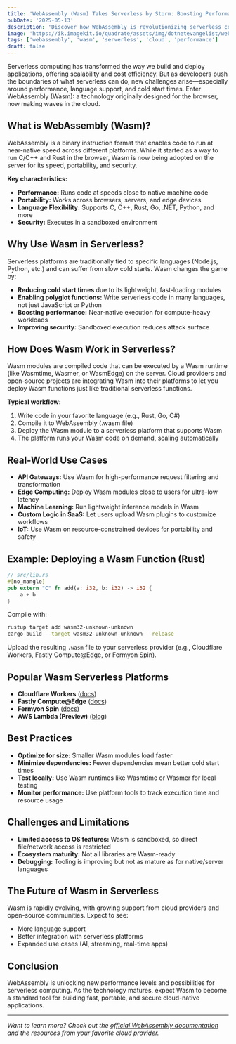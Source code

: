 ```yaml
---
title: 'WebAssembly (Wasm) Takes Serverless by Storm: Boosting Performance and Expanding Use Cases'
pubDate: '2025-05-13'
description: 'Discover how WebAssembly is revolutionizing serverless computing, delivering near-native performance, unlocking new languages, and expanding the possibilities for cloud-native applications.'
image: 'https://ik.imagekit.io/quadrate/assets/img/dotnetevangelist/webassembly-serverless.png?updatedAt=1747164481722'
tags: ['webassembly', 'wasm', 'serverless', 'cloud', 'performance']
draft: false
---
```


Serverless computing has transformed the way we build and deploy applications, offering scalability and cost efficiency. But as developers push the boundaries of what serverless can do, new challenges arise—especially around performance, language support, and cold start times. Enter WebAssembly (Wasm): a technology originally designed for the browser, now making waves in the cloud.

## What is WebAssembly (Wasm)?

WebAssembly is a binary instruction format that enables code to run at near-native speed across different platforms. While it started as a way to run C/C++ and Rust in the browser, Wasm is now being adopted on the server for its speed, portability, and security.

**Key characteristics:**
- **Performance:** Runs code at speeds close to native machine code
- **Portability:** Works across browsers, servers, and edge devices
- **Language Flexibility:** Supports C, C++, Rust, Go, .NET, Python, and more
- **Security:** Executes in a sandboxed environment

## Why Use Wasm in Serverless?

Serverless platforms are traditionally tied to specific languages (Node.js, Python, etc.) and can suffer from slow cold starts. Wasm changes the game by:

- **Reducing cold start times** due to its lightweight, fast-loading modules
- **Enabling polyglot functions:** Write serverless code in many languages, not just JavaScript or Python
- **Boosting performance:** Near-native execution for compute-heavy workloads
- **Improving security:** Sandboxed execution reduces attack surface

## How Does Wasm Work in Serverless?

Wasm modules are compiled code that can be executed by a Wasm runtime (like Wasmtime, Wasmer, or WasmEdge) on the server. Cloud providers and open-source projects are integrating Wasm into their platforms to let you deploy Wasm functions just like traditional serverless functions.

**Typical workflow:**
1. Write code in your favorite language (e.g., Rust, Go, C#)
2. Compile it to WebAssembly (.wasm file)
3. Deploy the Wasm module to a serverless platform that supports Wasm
4. The platform runs your Wasm code on demand, scaling automatically

## Real-World Use Cases

- **API Gateways:** Use Wasm for high-performance request filtering and transformation
- **Edge Computing:** Deploy Wasm modules close to users for ultra-low latency
- **Machine Learning:** Run lightweight inference models in Wasm
- **Custom Logic in SaaS:** Let users upload Wasm plugins to customize workflows
- **IoT:** Use Wasm on resource-constrained devices for portability and safety

## Example: Deploying a Wasm Function (Rust)

```rust
// src/lib.rs
#[no_mangle]
pub extern "C" fn add(a: i32, b: i32) -> i32 {
    a + b
}
```

Compile with:
```bash
rustup target add wasm32-unknown-unknown
cargo build --target wasm32-unknown-unknown --release
```

Upload the resulting `.wasm` file to your serverless provider (e.g., Cloudflare Workers, Fastly Compute@Edge, or Fermyon Spin).

## Popular Wasm Serverless Platforms

- **Cloudflare Workers** ([docs](https://developers.cloudflare.com/workers/))
- **Fastly Compute@Edge** ([docs](https://developer.fastly.com/learning/compute/))
- **Fermyon Spin** ([docs](https://developer.fermyon.com/spin/))
- **AWS Lambda (Preview)** ([blog](https://aws.amazon.com/blogs/compute/introducing-the-aws-lambda-webassembly-runtime-preview/))

## Best Practices

- **Optimize for size:** Smaller Wasm modules load faster
- **Minimize dependencies:** Fewer dependencies mean better cold start times
- **Test locally:** Use Wasm runtimes like Wasmtime or Wasmer for local testing
- **Monitor performance:** Use platform tools to track execution time and resource usage

## Challenges and Limitations

- **Limited access to OS features:** Wasm is sandboxed, so direct file/network access is restricted
- **Ecosystem maturity:** Not all libraries are Wasm-ready
- **Debugging:** Tooling is improving but not as mature as for native/server languages

## The Future of Wasm in Serverless

Wasm is rapidly evolving, with growing support from cloud providers and open-source communities. Expect to see:
- More language support
- Better integration with serverless platforms
- Expanded use cases (AI, streaming, real-time apps)

## Conclusion

WebAssembly is unlocking new performance levels and possibilities for serverless computing. As the technology matures, expect Wasm to become a standard tool for building fast, portable, and secure cloud-native applications.

---

*Want to learn more? Check out the [official WebAssembly documentation](https://webassembly.org/) and the resources from your favorite cloud provider.*
